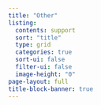 ```yaml
---
title: "Other"
listing:
  contents: support
  sort: "title"
  type: grid
  categories: true
  sort-ui: false
  filter-ui: false
  image-height: "0"
page-layout: full
title-block-banner: true
---
```


<script type="text/javascript" src="../scripts/password.js"></script>